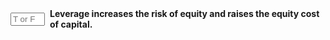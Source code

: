 ::: {.question-block}

<form onsubmit="event.preventDefault(); checkAnswerBox('module7_tf_q4','T')" style="display: flex; align-items: center; gap: 8px;">
  <input type="text" id="module7_tf_q4" name="module7_tf_q4" maxlength="1" placeholder="T or F" style="width: 55px;" data-correct-answer="T" /> 
  <label for="module7_tf_q4"><strong>Leverage increases the risk of equity and raises the equity cost of capital.</strong></label>
</form>

<div id="feedback-module7_tf_q4" class="feedback" data-status="" style="display:none;">
This is TRUE. By MM II, higher D/E increases the required return on equity.
</div>

:::